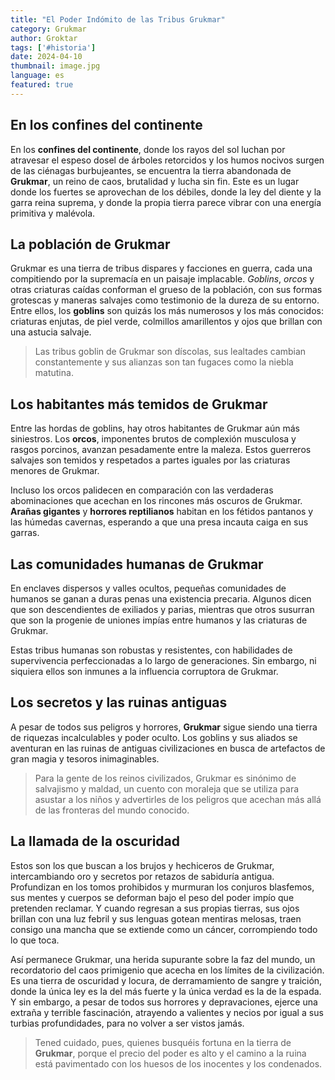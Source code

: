 ```yaml
---
title: "El Poder Indómito de las Tribus Grukmar"
category: Grukmar
author: Groktar
tags: ['#historia']
date: 2024-04-10
thumbnail: image.jpg
language: es
featured: true
---
```


## En los confines del continente

En los **confines del continente**, donde los rayos del sol luchan por atravesar el espeso dosel de árboles retorcidos y los humos nocivos surgen de las ciénagas burbujeantes, se encuentra la tierra abandonada de **Grukmar**, un reino de caos, brutalidad y lucha sin fin. Este es un lugar donde los fuertes se aprovechan de los débiles, donde la ley del diente y la garra reina suprema, y donde la propia tierra parece vibrar con una energía primitiva y malévola.

## La población de Grukmar

Grukmar es una tierra de tribus dispares y facciones en guerra, cada una compitiendo por la supremacía en un paisaje implacable. *Goblins*, *orcos* y otras criaturas caídas conforman el grueso de la población, con sus formas grotescas y maneras salvajes como testimonio de la dureza de su entorno. Entre ellos, los **goblins** son quizás los más numerosos y los más conocidos: criaturas enjutas, de piel verde, colmillos amarillentos y ojos que brillan con una astucia salvaje.

> Las tribus goblin de Grukmar son díscolas, sus lealtades cambian constantemente y sus alianzas son tan fugaces como la niebla matutina.

## Los habitantes más temidos de Grukmar

Entre las hordas de goblins, hay otros habitantes de Grukmar aún más siniestros. Los **orcos**, imponentes brutos de complexión musculosa y rasgos porcinos, avanzan pesadamente entre la maleza. Estos guerreros salvajes son temidos y respetados a partes iguales por las criaturas menores de Grukmar.

Incluso los orcos palidecen en comparación con las verdaderas abominaciones que acechan en los rincones más oscuros de Grukmar. **Arañas gigantes** y **horrores reptilianos** habitan en los fétidos pantanos y las húmedas cavernas, esperando a que una presa incauta caiga en sus garras.

## Las comunidades humanas de Grukmar

En enclaves dispersos y valles ocultos, pequeñas comunidades de humanos se ganan a duras penas una existencia precaria. Algunos dicen que son descendientes de exiliados y parias, mientras que otros susurran que son la progenie de uniones impías entre humanos y las criaturas de Grukmar.

Estas tribus humanas son robustas y resistentes, con habilidades de supervivencia perfeccionadas a lo largo de generaciones. Sin embargo, ni siquiera ellos son inmunes a la influencia corruptora de Grukmar.

## Los secretos y las ruinas antiguas

A pesar de todos sus peligros y horrores, **Grukmar** sigue siendo una tierra de riquezas incalculables y poder oculto. Los goblins y sus aliados se aventuran en las ruinas de antiguas civilizaciones en busca de artefactos de gran magia y tesoros inimaginables.

> Para la gente de los reinos civilizados, Grukmar es sinónimo de salvajismo y maldad, un cuento con moraleja que se utiliza para asustar a los niños y advertirles de los peligros que acechan más allá de las fronteras del mundo conocido.

## La llamada de la oscuridad

Estos son los que buscan a los brujos y hechiceros de Grukmar, intercambiando oro y secretos por retazos de sabiduría antigua. Profundizan en los tomos prohibidos y murmuran los conjuros blasfemos, sus mentes y cuerpos se deforman bajo el peso del poder impío que pretenden reclamar. Y cuando regresan a sus propias tierras, sus ojos brillan con una luz febril y sus lenguas gotean mentiras melosas, traen consigo una mancha que se extiende como un cáncer, corrompiendo todo lo que toca.

Así permanece Grukmar, una herida supurante sobre la faz del mundo, un recordatorio del caos primigenio que acecha en los límites de la civilización. Es una tierra de oscuridad y locura, de derramamiento de sangre y traición, donde la única ley es la del más fuerte y la única verdad es la de la espada. Y sin embargo, a pesar de todos sus horrores y depravaciones, ejerce una extraña y terrible fascinación, atrayendo a valientes y necios por igual a sus turbias profundidades, para no volver a ser vistos jamás.

> Tened cuidado, pues, quienes busquéis fortuna en la tierra de **Grukmar**, porque el precio del poder es alto y el camino a la ruina está pavimentado con los huesos de los inocentes y los condenados.
